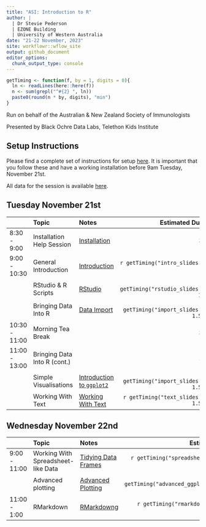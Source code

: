 ```yaml
---
title: "ASI: Introduction to R"
author: |
  | Dr Stevie Pederson
  | EZONE Building
  | University of Western Australia
date: "21-22 November, 2023"
site: workflowr::wflow_site
output: github_document
editor_options:
  chunk_output_type: console
---
```


```r
getTiming <- function(f, by = 1, digits = 0){
  ln <- readLines(here::here(f))
  n <- sum(grepl("^#{2} ", ln))
  paste0(round(n * by, digits), "min")
}
```

Run on behalf of the Australian & New Zealand Society of Immunologists

Presented by Black Ochre Data Labs, Telethon Kids Institute

## Setup Instructions

Please find a complete set of instructions for setup [here](installation.html).
It is important that you follow these and have a working installation before 9am Tuesday, November 21st.

All data for the session is available [here](data.zip).

## Tuesday November 21st

|     | Topic | Notes | Estimated Duration |
|:--- |:----- |:----- | ------------------:|
| 8:30 - 9:00   | Installation Help Session | [Installation](installation.html) | 30min |
| 9:00 - 10:30  | General Introduction     | [Introduction](intro.html)      | `r getTiming("intro_slides.qmd", 0.75)`   |
|               | RStudio & R Scripts      | [RStudio](rstudio.html)         | `r getTiming("rstudio_slides.qmd", 1, -1)` |
|               | Bringing Data Into R     | [Data Import](data_import.html) | `r getTiming("import_slides.qmd", 1.5, -1)` |
| 10:30 - 11:00 | Morning Tea Break       |                                 | 30min |
| 11:00 - 13:00 | Bringing Data Into R (cont.) |  | 15min |
|               | Simple Visualisations | [Introduction to `ggplot2`](basic_ggplot2.html) | `r getTiming("import_slides.qmd", 1.5, -1)` |
|               | Working With Text     | [Working With Text](text.html) | `r getTiming("text_slides.qmd", 1.5, -1)` |

## Wednesday November 22nd

|     | Topic | Notes | Estimated Duration |
|:--- |:----- |:----- | ------------------:|
| 9:00 - 11:00 | Working With Spreadsheet-like Data | [Tidying Data Frames](spreadsheets.html)      | `r getTiming("spreadsheet_slides.qmd", 1.5, -1)`   |
|  | Advanced plotting | [Advanced Plotting](advanced_ggplot.html)      | `r getTiming("advanced_ggplot_slides.qmd", 1.5, -1)`   |
| 11:00 - 1:00 | RMarkdown | [RMarkdowng](rmarkdown.html)      | `r getTiming("rmarkdown_slides.qmd", 1.5, -1)`   |

